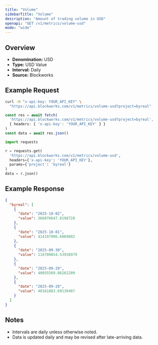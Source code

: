 ```yaml
---
title: "Volume"
sidebarTitle: "Volume"
description: "Amount of trading volume in USD"
openapi: "GET /v1/metrics/volume-usd"
mode: "wide"
---
```


## Overview

- **Denomination:** USD
- **Type:** USD Value
- **Interval:** Daily
- **Source:** Blockworks

## Example Request

<CodeGroup>

```bash cURL
curl -H "x-api-key: YOUR_API_KEY" \
  "https://api.blockworks.com/v1/metrics/volume-usd?project=byreal"
```

```typescript TypeScript
const res = await fetch(
  'https://api.blockworks.com/v1/metrics/volume-usd?project=byreal',
  { headers: { 'x-api-key': 'YOUR_API_KEY' } }
)
const data = await res.json()
```

```python Python
import requests

r = requests.get(
  'https://api.blockworks.com/v1/metrics/volume-usd',
  headers={'x-api-key': 'YOUR_API_KEY'},
  params={'project': 'byreal'}
)
data = r.json()
```

</CodeGroup>

## Example Response

```json
{
  "byreal": [
    {
      "date": "2025-10-02",
      "value": 366076647.8198728
    },
    {
      "date": "2025-10-01",
      "value": 414197906.6869602
    },
    {
      "date": "2025-09-30",
      "value": 118700854.53936979
    },
    {
      "date": "2025-09-29",
      "value": 40055569.86262209
    },
    {
      "date": "2025-09-28",
      "value": 40161883.69130487
    }
  ]
}
```

## Notes
- Intervals are daily unless otherwise noted.
- Data is updated daily and may be revised after late-arriving data.